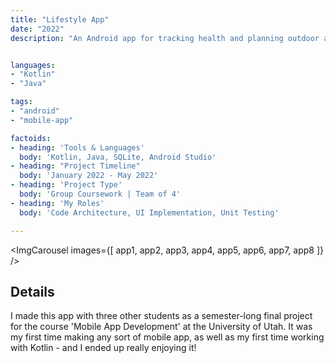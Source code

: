 ```yaml
---
title: "Lifestyle App"
date: "2022"
description: "An Android app for tracking health and planning outdoor activities."


languages:
- "Kotlin"
- "Java"

tags:
- "android"
- "mobile-app"

factoids: 
- heading: 'Tools & Languages'
  body: 'Kotlin, Java, SQLite, Android Studio'
- heading: "Project Timeline"
  body: 'January 2022 - May 2022'
- heading: 'Project Type'
  body: 'Group Coursework | Team of 4'
- heading: 'My Roles'
  body: 'Code Architecture, UI Implementation, Unit Testing'

---
```



<ImgCarousel images={[
  app1,
  app2,
  app3,
  app4,
  app5,
  app6,
  app7,
  app8
]} />

<ProseWrapper>

## Details

I made this app with three other students as a semester-long final project for the course 'Mobile App Development' at the University of Utah. It was my first time making any sort of mobile app, as well as my first time working with Kotlin - and I ended up really enjoying it! 

</ProseWrapper>

